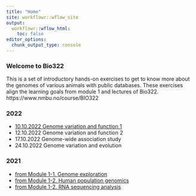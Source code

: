 ```yaml
---
title: "Home"
site: workflowr::wflow_site
output:
  workflowr::wflow_html:
    toc: false
editor_options:
  chunk_output_type: console
---
```





### **Welcome to Bio322**
This is a set of introductory hands-on exercises to get to know more about the genomes of various animals with public databases.
These exercises align the learning goals from module 1 and lectures of Bio322.
https://www.nmbu.no/course/BIO322


### **2022**
* [10.10.2022 Genome variation and function 1](2022_genome.function1.html)
* 12.10.2022 Genome variation and function 2
* 17.10.2022 Genome-wide association study
* 24.10.2022 Genome variation and evolution


### **2021**
* [from Module 1-1. Genome exploration](ensembl1.html)
* [from Module 1-2. Human population genomics](ensembl2.html)
* [from Module 1-2. RNA sequencing analysis](galaxy1.html)
